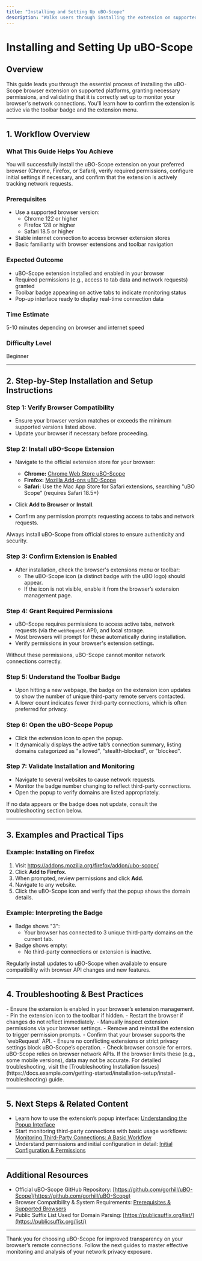 ```yaml
---
title: "Installing and Setting Up uBO-Scope"
description: "Walks users through installing the extension on supported browsers, basic permissions, and ensuring it is ready to monitor network requests. Covers how to check installation via the badge and extension menu."
---
```


# Installing and Setting Up uBO-Scope

## Overview
This guide leads you through the essential process of installing the uBO-Scope browser extension on supported platforms, granting necessary permissions, and validating that it is correctly set up to monitor your browser's network connections. You'll learn how to confirm the extension is active via the toolbar badge and the extension menu.

---

## 1. Workflow Overview

### What This Guide Helps You Achieve
You will successfully install the uBO-Scope extension on your preferred browser (Chrome, Firefox, or Safari), verify required permissions, configure initial settings if necessary, and confirm that the extension is actively tracking network requests.

### Prerequisites
- Use a supported browser version:
  - Chrome 122 or higher
  - Firefox 128 or higher
  - Safari 18.5 or higher
- Stable internet connection to access browser extension stores
- Basic familiarity with browser extensions and toolbar navigation

### Expected Outcome
- uBO-Scope extension installed and enabled in your browser
- Required permissions (e.g., access to tab data and network requests) granted
- Toolbar badge appearing on active tabs to indicate monitoring status
- Pop-up interface ready to display real-time connection data

### Time Estimate
5-10 minutes depending on browser and internet speed

### Difficulty Level
Beginner

---

## 2. Step-by-Step Installation and Setup Instructions

### Step 1: Verify Browser Compatibility
- Ensure your browser version matches or exceeds the minimum supported versions listed above.
- Update your browser if necessary before proceeding.

### Step 2: Install uBO-Scope Extension
- Navigate to the official extension store for your browser:
  - **Chrome:** [Chrome Web Store uBO-Scope](https://chromewebstore.google.com/detail/ubo-scope/bbdpgcaljkaaigfcomhidmneffjjjfgp)
  - **Firefox:** [Mozilla Add-ons uBO-Scope](https://addons.mozilla.org/firefox/addon/ubo-scope/)
  - **Safari:** Use the Mac App Store for Safari extensions, searching "uBO Scope" (requires Safari 18.5+)

- Click **Add to Browser** or **Install**.
- Confirm any permission prompts requesting access to tabs and network requests.

<Tip>
Always install uBO-Scope from official stores to ensure authenticity and security.
</Tip>

### Step 3: Confirm Extension is Enabled
- After installation, check the browser's extensions menu or toolbar:
  - The uBO-Scope icon (a distinct badge with the uBO logo) should appear.
  - If the icon is not visible, enable it from the browser’s extension management page.

### Step 4: Grant Required Permissions
- uBO-Scope requires permissions to access active tabs, network requests (via the `webRequest` API), and local storage.
- Most browsers will prompt for these automatically during installation.
- Verify permissions in your browser's extension settings.

<Warning>
Without these permissions, uBO-Scope cannot monitor network connections correctly.
</Warning>

### Step 5: Understand the Toolbar Badge
- Upon hitting a new webpage, the badge on the extension icon updates to show the number of unique third-party remote servers contacted.
- A lower count indicates fewer third-party connections, which is often preferred for privacy.

### Step 6: Open the uBO-Scope Popup
- Click the extension icon to open the popup.
- It dynamically displays the active tab’s connection summary, listing domains categorized as "allowed", "stealth-blocked", or "blocked".

### Step 7: Validate Installation and Monitoring
- Navigate to several websites to cause network requests.
- Monitor the badge number changing to reflect third-party connections.
- Open the popup to verify domains are listed appropriately.

<Check>
If no data appears or the badge does not update, consult the troubleshooting section below.
</Check>

---

## 3. Examples and Practical Tips

### Example: Installing on Firefox
1. Visit https://addons.mozilla.org/firefox/addon/ubo-scope/
2. Click **Add to Firefox.**
3. When prompted, review permissions and click **Add.**
4. Navigate to any website.
5. Click the uBO-Scope icon and verify that the popup shows the domain details.

### Example: Interpreting the Badge
- Badge shows "3":
  - Your browser has connected to 3 unique third-party domains on the current tab.
- Badge shows empty:
  - No third-party connections or extension is inactive.

<Tip>
Regularly install updates to uBO-Scope when available to ensure compatibility with browser API changes and new features.
</Tip>

---

## 4. Troubleshooting & Best Practices

<AccordionGroup title="Common Installation Issues">
<Accordion title="Extension Icon Not Visible in Toolbar">
- Ensure the extension is enabled in your browser’s extension management.
- Pin the extension icon to the toolbar if hidden.
- Restart the browser if changes do not reflect immediately.
</Accordion>
<Accordion title="Permissions Not Granted or Prompt Does Not Appear">
- Manually inspect extension permissions via your browser settings.
- Remove and reinstall the extension to trigger permission prompts.
</Accordion>
<Accordion title="Badge Does Not Update After Navigating to Sites">
- Confirm that your browser supports the `webRequest` API.
- Ensure no conflicting extensions or strict privacy settings block uBO-Scope’s operation.
- Check browser console for errors.
</Accordion>
</AccordionGroup>

<Warning>
uBO-Scope relies on browser network APIs. If the browser limits these (e.g., some mobile versions), data may not be accurate.
</Warning>

<Tip>
For detailed troubleshooting, visit the [Troubleshooting Installation Issues](https://docs.example.com/getting-started/installation-setup/install-troubleshooting) guide.
</Tip>

---

## 5. Next Steps & Related Content

- Learn how to use the extension’s popup interface: [Understanding the Popup Interface](/guides/getting-started-essentials/understanding-the-popup-interface)
- Start monitoring third-party connections with basic usage workflows: [Monitoring Third-Party Connections: A Basic Workflow](/guides/getting-started-essentials/basic-usage-tutorial)
- Understand permissions and initial configuration in detail: [Initial Configuration & Permissions](/getting-started/installation-setup/first-run-config)

---

## Additional Resources

- Official uBO-Scope GitHub Repository: [https://github.com/gorhill/uBO-Scope](https://github.com/gorhill/uBO-Scope)
- Browser Compatibility & System Requirements: [Prerequisites & Supported Browsers](/getting-started/installation-setup/system-prerequisites)
- Public Suffix List Used for Domain Parsing: [https://publicsuffix.org/list/](https://publicsuffix.org/list/)

---

Thank you for choosing uBO-Scope for improved transparency on your browser’s remote connections. Follow the next guides to master effective monitoring and analysis of your network privacy exposure.
